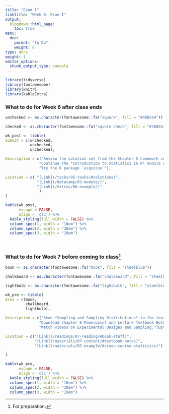 ```yaml
---
title: "Exam I"
linktitle: "Week 6: Exam I"
output:
  blogdown::html_page:
    toc: true
menu:
  due:
    parent: "To Do"
    weight: 6
type: docs
weight: 1
editor_options: 
  chunk_output_type: console
---
```


```r
library(tidyverse)
library(fontawesome)
library(knitr)
library(kableExtra)
```

### What to do for Week 6 after class ends

```r
unchecked <- as.character(fontawesome::fa("square", fill = "#4682b4"))

checked <- as.character(fontawesome::fa("square-check", fill = "#4682b4"))

wk_post <- tibble(
Submit = c(unchecked,
           unchecked,
           unchecked),

Description = c("Review the solution set from the Chapter 5 homework set",
               "Continue the *Introduction to Statistics in R* module on Data Camp",
               "Try the R package `esquisse`"),

Location = c( "[Link](/tasks/05-tasks/#solutions)",
              "[Link](/datacamp/03-module/)",
              "[Link](/extras/06-example/)"
               )
)

```

```r
kable(wk_post, 
      escape = FALSE,
      align = 'clc') %>%
  kable_styling(full_width = FALSE) %>%
  column_spec(1, width = "10em") %>%
  column_spec(2, width = "30em") %>%
  column_spec(3, width = "10em")
```

<br />

### What to do for Week 7 before coming to class^[For preparation.]

```r
book <- as.character(fontawesome::fa("book", fill = "steelblue"))

chalkboard <- as.character(fontawesome::fa("chalkboard", fill = "steelblue"))

lightbulb <- as.character(fontawesome::fa("lightbulb", fill = "steelblue"))

wk_pre <- tibble(
Area = c(book, 
         chalkboard, 
         lightbulb),

Description = c("Read *Sampling and Sampling Distributions* in the text",
               "Download Chapter 6 Powerpoint and Lecture Textbook Notes",
               "Watch videos on Experimental Designs and Sampling.^[Optional but recommended.]"),

Location = c("[Link](/readings/07-reading/#book-stuff)", 
             "[Link](/materials/07-content/#textbook-notes)",
             "[Link](/materials/07-example/#crash-course-statistics)")

)

```

```r
kable(wk_pre, 
      escape = FALSE,
      align = 'clc') %>%
  kable_styling(full_width = FALSE) %>%
  column_spec(1, width = "10em") %>%
  column_spec(2, width = "30em") %>%
  column_spec(3, width = "10em")
```  
